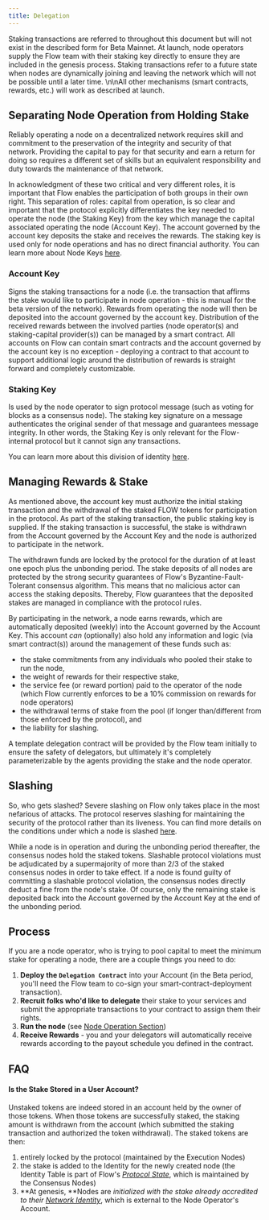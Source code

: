 ```yaml
---
title: Delegation
---
```


<Callout type="warning" title="Staking Transactions">
  Staking transactions are referred to throughout this document but will not
  exist in the described form for Beta Mainnet. At launch, node operators supply
  the Flow team with their staking key directly to ensure they are included in
  the genesis process. Staking transactions refer to a future state when nodes
  are dynamically joining and leaving the network which will not be possible
  until a later time. \n\nAll other mechanisms (smart contracts, rewards, etc.)
  will work as described at launch.
</Callout>

## Separating Node Operation from Holding Stake

Reliably operating a node on a decentralized network requires skill and commitment to the preservation of the integrity and security of that network. Providing the capital to pay for that security and earn a return for doing so requires a different set of skills but an equivalent responsibility and duty towards the maintenance of that network.

In acknowledgment of these two critical and very different roles, it is important that Flow enables the participation of both groups in their own right. This separation of roles: capital from operation, is so clear and important that the protocol explicitly differentiates the key needed to operate the node (the Staking Key) from the key which manage the capital associated operating the node (Account Key). The account governed by the account key deposits the stake and receives the rewards. The staking key is used only for node operations and has no direct financial authority. You can learn more about Node Keys [here](doc:node-keys).

### Account Key

Signs the staking transactions for a node (i.e. the transaction that affirms the stake would like to participate in node operation - this is manual for the beta version of the network). Rewards from operating the node will then be deposited into the account governed by the account key. Distribution of the received rewards between the involved parties (node operator(s) and staking-capital provider(s)) can be managed by a smart contract. All accounts on Flow can contain smart contracts and the account governed by the account key is no exception - deploying a contract to that account to support additional logic around the distribution of rewards is straight forward and completely customizable.

### Staking Key

Is used by the node operator to sign protocol message (such as voting for blocks as a consensus node). The staking key signature on a message authenticates the original sender of that message and guarantees message integrity. In other words, the Staking Key is only relevant for the Flow-internal protocol but it cannot sign any transactions.

You can learn more about this division of identity [here](https://docs.onflow.org/docs/nodes-network-identity).

## Managing Rewards & Stake

As mentioned above, the account key must authorize the initial staking transaction and the withdrawal of the staked FLOW tokens for participation in the protocol. As part of the staking transaction, the public staking key is supplied. If the staking transaction is successful, the stake is withdrawn from the Account governed by the Account Key and the node is authorized to participate in the network.

The withdrawn funds are locked by the protocol for the duration of at least one epoch plus the unbonding period. The stake deposits of all nodes are protected by the strong security guarantees of Flow's Byzantine-Fault-Tolerant consensus algorithm. This means that no malicious actor can access the staking deposits. Thereby, Flow guarantees that the deposited stakes are managed in compliance with the protocol rules.

By participating in the network, a node earns rewards, which are automatically deposited (weekly) into the Account governed by the Account Key. This account _can_ (optionally) also hold any information and logic (via smart contract(s)) around the management of these funds such as:

- the stake commitments from any individuals who pooled their stake to run the node,
- the weight of rewards for their respective stake,
- the service fee (or reward portion) paid to the operator of the node (which Flow currently enforces to be a 10% commission on rewards for node operators)
- the withdrawal terms of stake from the pool (if longer than/different from those enforced by the protocol), and
- the liability for slashing.

A template delegation contract will be provided by the Flow team initially to ensure the safety of delegators, but ultimately it's completely parameterizable by the agents providing the stake and the node operator.

## Slashing

So, who gets slashed? Severe slashing on Flow only takes place in the most nefarious of attacks. The protocol reserves slashing for maintaining the security of the protocol rather than its liveness. You can find more details on the conditions under which a node is slashed [here](doc:slashing-conditions).

While a node is in operation and during the unbonding period thereafter, the consensus nodes hold the staked tokens. Slashable protocol violations must be adjudicated by a supermajority of more than 2/3 of the staked consensus nodes in order to take effect. If a node is found guilty of committing a slashable protocol violation, the consensus nodes directly deduct a fine from the node's stake. Of course, only the remaining stake is deposited back into the Account governed by the Account Key at the end of the unbonding period.

## Process

If you are a node operator, who is trying to pool capital to meet the minimum stake for operating a node, there are a couple things you need to do:

1. **Deploy the `Delegation Contract`** into your Account (in the Beta period, you'll need the Flow team to co-sign your smart-contract-deployment transaction).
2. **Recruit folks who'd like to delegate** their stake to your services and submit the appropriate transactions to your contract to assign them their rights.
3. **Run the node** (see [Node Operation Section](https://docs.onflow.org/docs/setting-up-a-node))
4. **Receive Rewards** - you and your delegators will automatically receive rewards according to the payout schedule you defined in the contract.

## FAQ

#### Is the Stake Stored in a User Account?

Unstaked tokens are indeed stored in an account held by the owner of those tokens. When those tokens are successfully staked, the staking amount is withdrawn from the account (which submitted the staking transaction and authorized the token withdrawal). The staked tokens are then:

1.  entirely locked by the protocol (maintained by the Execution Nodes)
2.  the stake is added to the Identity for the newly created node (the Identity Table is part of Flow's [_Protocol State_](doc:nodes-network-identity), which is maintained by the Consensus Nodes)
3.  **At genesis, **Nodes are _initialized with the stake already accredited to their [Network Identity](doc:nodes-network-identity)_, which is external to the Node Operator's Account.
